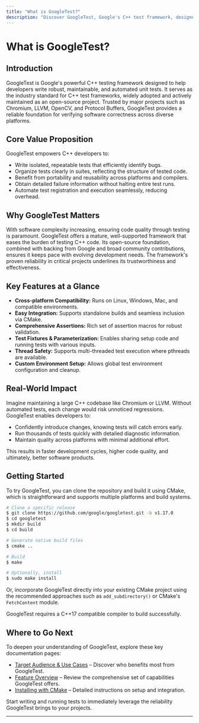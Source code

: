```yaml
---
title: "What is GoogleTest?"
description: "Discover GoogleTest, Google's C++ test framework, designed for writing robust, maintainable, and automated unit tests. This page introduces the product's core capabilities, its standing as the industry standard, and its open-source foundation supporting critical projects such as Chromium, LLVM, OpenCV, and Protocol Buffers."
---
```


# What is GoogleTest?

## Introduction

GoogleTest is Google's powerful C++ testing framework designed to help developers write robust, maintainable, and automated unit tests. It serves as the industry standard for C++ test frameworks, widely adopted and actively maintained as an open-source project. Trusted by major projects such as Chromium, LLVM, OpenCV, and Protocol Buffers, GoogleTest provides a reliable foundation for verifying software correctness across diverse platforms.

## Core Value Proposition

GoogleTest empowers C++ developers to:

- Write isolated, repeatable tests that efficiently identify bugs.
- Organize tests clearly in suites, reflecting the structure of tested code.
- Benefit from portability and reusability across platforms and compilers.
- Obtain detailed failure information without halting entire test runs.
- Automate test registration and execution seamlessly, reducing overhead.

## Why GoogleTest Matters

With software complexity increasing, ensuring code quality through testing is paramount. GoogleTest offers a mature, well-supported framework that eases the burden of testing C++ code. Its open-source foundation, combined with backing from Google and broad community contributions, ensures it keeps pace with evolving development needs. The framework's proven reliability in critical projects underlines its trustworthiness and effectiveness.

## Key Features at a Glance

- **Cross-platform Compatibility:** Runs on Linux, Windows, Mac, and compatible environments.
- **Easy Integration:** Supports standalone builds and seamless inclusion via CMake.
- **Comprehensive Assertions:** Rich set of assertion macros for robust validation.
- **Test Fixtures & Parameterization:** Enables sharing setup code and running tests with various inputs.
- **Thread Safety:** Supports multi-threaded test execution where pthreads are available.
- **Custom Environment Setup:** Allows global test environment configuration and cleanup.

## Real-World Impact

Imagine maintaining a large C++ codebase like Chromium or LLVM. Without automated tests, each change would risk unnoticed regressions. GoogleTest enables developers to:

- Confidently introduce changes, knowing tests will catch errors early.
- Run thousands of tests quickly with detailed diagnostic information.
- Maintain quality across platforms with minimal additional effort.

This results in faster development cycles, higher code quality, and ultimately, better software products.

## Getting Started

To try GoogleTest, you can clone the repository and build it using CMake, which is straightforward and supports multiple platforms and build systems.

```bash
# Clone a specific release
$ git clone https://github.com/google/googletest.git -b v1.17.0
$ cd googletest
$ mkdir build
$ cd build

# Generate native build files
$ cmake ..

# Build
$ make

# Optionally, install
$ sudo make install
```

Or, incorporate GoogleTest directly into your existing CMake project using the recommended approaches such as `add_subdirectory()` or CMake's `FetchContent` module.

<Tip>
GoogleTest requires a C++17 compatible compiler to build successfully.
</Tip>

## Where to Go Next

To deepen your understanding of GoogleTest, explore these key documentation pages:

- [Target Audience & Use Cases](/overview/product-introduction/target-audience-use-cases) – Discover who benefits most from GoogleTest.
- [Feature Overview](/overview/product-introduction/feature-overview) – Review the comprehensive set of capabilities GoogleTest offers.
- [Installing with CMake](/getting_started/installation_integration/install_cmake) – Detailed instructions on setup and integration.

Start writing and running tests to immediately leverage the reliability GoogleTest brings to your projects.

---